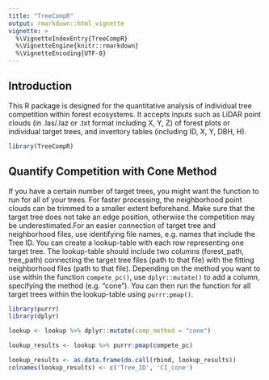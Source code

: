 ```yaml
---
title: "TreeCompR"
output: rmarkdown::html_vignette
vignette: >
  %\VignetteIndexEntry{TreeCompR}
  %\VignetteEngine{knitr::rmarkdown}
  %\VignetteEncoding{UTF-8}
---
```


## Introduction

This R package is designed for the quantitative analysis of individual tree competition within forest ecosystems. It accepts inputs such as LiDAR point clouds (in .las/.laz or .txt format including X, Y, Z) of forest plots or individual target trees, and inventory tables (including ID, X, Y, DBH, H). 

```r
library(TreeCompR)
```

## Quantify Competition with Cone Method

If you have a certain number of target trees, you might want the function to run for all of your trees. For faster processing, the neighborhood point clouds can be trimmed to a smaller extent beforehand. Make sure that the target tree does not take an edge position, otherwise the competition may be underestimated.For an easier connection of target tree and neighborhood files, use identifying file names, e.g. names that include the Tree ID. You can create a lookup-table with each row representing one target tree. The lookup-table should include two columns (forest_path, tree_path) connecting the target tree files (path to that file) with the fitting neighborhood files (path to that file). Depending on the method you want to use within the function `compete_pc()`, use `dplyr::mutate()` to add a column, specifying the method (e.g. "cone"). You can then run the function for all target trees within the lookup-table using `purrr:pmap()`.

```r
library(purrr)
library(dplyr)

lookup <- lookup %>% dplyr::mutate(comp_method = "cone")

lookup_results <- lookup %>% purrr:pmap(compete_pc)

lookup_results <- as.data.frame(do.call(rbind, lookup_results))
colnames(lookup_results) <- c('Tree_ID', 'CI_cone')
```

